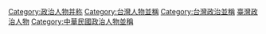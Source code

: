 [[Category:政治人物并称|Category:政治人物并称]]
[[Category:台灣人物並稱|Category:台灣人物並稱]]
[[Category:台灣政治並稱|Category:台灣政治並稱]]
[[Category:臺灣政治人物|]]
[[Category:中華民國政治人物並稱|Category:中華民國政治人物並稱]]